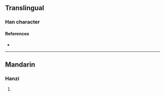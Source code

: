 {{character info/new}}
==Translingual==

===Han character===
{{Han char|rn=85|rad=水|as=15|sn=18|four=|canj=EJIM|ids=⿰氵韯}}

====References====
* {{Han ref|kx=0659.120|dkj=18608|hdz=31776.050|uh=7010|ud=28688}}

----

==Mandarin==

===Hanzi===
{{cmn-hanzi|pin=[[bào]] ([[bao4]]), [[bó]] ([[bo2]]), [[jiān]] ([[jian1]])|wg=pao<sup>4</sup>, po<sup>2</sup>, chien<sup>1</sup>}}

# {{defn|lang=cmn|sort=水15}}